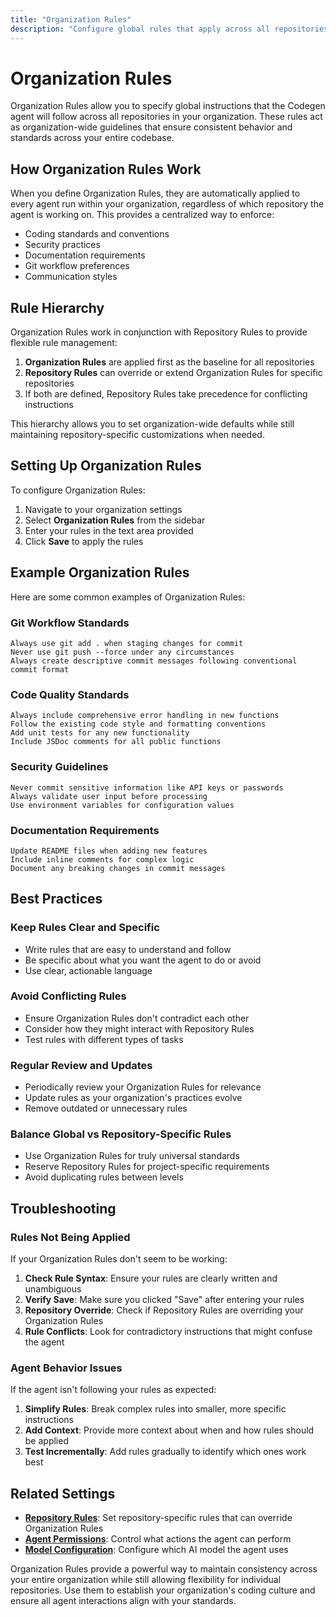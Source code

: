 ```yaml
---
title: "Organization Rules"
description: "Configure global rules that apply across all repositories in your organization"
---
```


# Organization Rules

Organization Rules allow you to specify global instructions that the Codegen agent will follow across all repositories in your organization. These rules act as organization-wide guidelines that ensure consistent behavior and standards across your entire codebase.

## How Organization Rules Work

When you define Organization Rules, they are automatically applied to every agent run within your organization, regardless of which repository the agent is working on. This provides a centralized way to enforce:

- Coding standards and conventions
- Security practices
- Documentation requirements
- Git workflow preferences
- Communication styles

## Rule Hierarchy

Organization Rules work in conjunction with Repository Rules to provide flexible rule management:

1. **Organization Rules** are applied first as the baseline for all repositories
2. **Repository Rules** can override or extend Organization Rules for specific repositories
3. If both are defined, Repository Rules take precedence for conflicting instructions

This hierarchy allows you to set organization-wide defaults while still maintaining repository-specific customizations when needed.

## Setting Up Organization Rules

To configure Organization Rules:

1. Navigate to your organization settings
2. Select **Organization Rules** from the sidebar
3. Enter your rules in the text area provided
4. Click **Save** to apply the rules

## Example Organization Rules

Here are some common examples of Organization Rules:

### Git Workflow Standards
```
Always use git add . when staging changes for commit
Never use git push --force under any circumstances
Always create descriptive commit messages following conventional commit format
```

### Code Quality Standards
```
Always include comprehensive error handling in new functions
Follow the existing code style and formatting conventions
Add unit tests for any new functionality
Include JSDoc comments for all public functions
```

### Security Guidelines
```
Never commit sensitive information like API keys or passwords
Always validate user input before processing
Use environment variables for configuration values
```

### Documentation Requirements
```
Update README files when adding new features
Include inline comments for complex logic
Document any breaking changes in commit messages
```

## Best Practices

### Keep Rules Clear and Specific
- Write rules that are easy to understand and follow
- Be specific about what you want the agent to do or avoid
- Use clear, actionable language

### Avoid Conflicting Rules
- Ensure Organization Rules don't contradict each other
- Consider how they might interact with Repository Rules
- Test rules with different types of tasks

### Regular Review and Updates
- Periodically review your Organization Rules for relevance
- Update rules as your organization's practices evolve
- Remove outdated or unnecessary rules

### Balance Global vs Repository-Specific Rules
- Use Organization Rules for truly universal standards
- Reserve Repository Rules for project-specific requirements
- Avoid duplicating rules between levels

## Troubleshooting

### Rules Not Being Applied
If your Organization Rules don't seem to be working:

1. **Check Rule Syntax**: Ensure your rules are clearly written and unambiguous
2. **Verify Save**: Make sure you clicked "Save" after entering your rules
3. **Repository Override**: Check if Repository Rules are overriding your Organization Rules
4. **Rule Conflicts**: Look for contradictory instructions that might confuse the agent

### Agent Behavior Issues
If the agent isn't following your rules as expected:

1. **Simplify Rules**: Break complex rules into smaller, more specific instructions
2. **Add Context**: Provide more context about when and how rules should be applied
3. **Test Incrementally**: Add rules gradually to identify which ones work best

## Related Settings

- **[Repository Rules](/settings/repo-rules)**: Set repository-specific rules that can override Organization Rules
- **[Agent Permissions](/settings/agent-permissions)**: Control what actions the agent can perform
- **[Model Configuration](/settings/model-configuration)**: Configure which AI model the agent uses

Organization Rules provide a powerful way to maintain consistency across your entire organization while still allowing flexibility for individual repositories. Use them to establish your organization's coding culture and ensure all agent interactions align with your standards.

